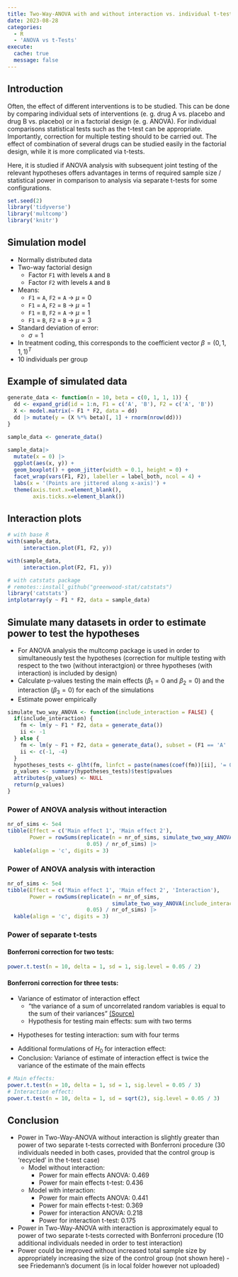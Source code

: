 ```yaml
---
title: Two-Way-ANOVA with and without interaction vs. individual t-tests
date: 2023-08-28
categories:
  - R
  - 'ANOVA vs t-Tests'
execute:
  cache: true
  message: false
---
```


## Introduction
Often, the effect of different interventions is to be studied. This can be done by comparing individual sets of interventions (e. g. drug A vs. placebo and drug B vs. placebo) or in a factorial design (e. g. ANOVA). For individual comparisons statistical tests such as the t-test can be appropriate. Importantly, correction for multiple testing should to be carried out. The effect of combination of several drugs can be studied easily in the factorial design, while it is more complicated via t-tests.

Here, it is studied if ANOVA analysis with subsequent joint testing of the relevant hypotheses offers advantages in terms of required sample size / statistical power in comparison to analysis via separate t-tests for some configurations.

```r
set.seed(2)
library('tidyverse')
library('multcomp')
library('knitr')
```

## Simulation model
* Normally distributed data
* Two-way factorial design
  * Factor `F1` with levels `A` and `B`
  * Factor `F2` with levels `A` and `B`
* Means:
  * `F1` = `A`, `F2` = `A` &rarr; $\mu = 0$
  * `F1` = `A`, `F2` = `B` &rarr; $\mu = 1$
  * `F1` = `B`, `F2` = `A` &rarr; $\mu = 1$
  * `F1` = `B`, `F2` = `B` &rarr; $\mu = 3$
* Standard deviation of error:
  * $\sigma = 1$
* In treatment coding, this corresponds to the coefficient vector $\beta = (0, 1, 1, 1)^T$
* 10 individuals per group

  
## Example of simulated data
```r
generate_data <- function(n = 10, beta = c(0, 1, 1, 1)) {
  dd <- expand_grid(id = 1:n, F1 = c('A', 'B'), F2 = c('A', 'B'))
  X <- model.matrix(~ F1 * F2, data = dd)
  dd |> mutate(y = (X %*% beta)[, 1] + rnorm(nrow(dd)))
}

sample_data <- generate_data()
 
sample_data|> 
  mutate(x = 0) |> 
  ggplot(aes(x, y)) + 
  geom_boxplot() + geom_jitter(width = 0.1, height = 0) +
  facet_wrap(vars(F1, F2), labeller = label_both, ncol = 4) +
  labs(x = '(Points are jittered along x-axis)') +
  theme(axis.text.x=element_blank(),
        axis.ticks.x=element_blank())
```

## Interaction plots
```r
# with base R
with(sample_data, 
     interaction.plot(F1, F2, y))

with(sample_data, 
     interaction.plot(F2, F1, y))
```

```r
# with catstats package
# remotes::install_github("greenwood-stat/catstats")
library('catstats')
intplotarray(y ~ F1 * F2, data = sample_data)
```


## Simulate many datasets in order to estimate power to test the hypotheses
* For ANOVA analysis the multcomp package is used in order to simultaneously test the hypotheses (correction for multiple testing with respect to the two (without interactgion) or three hypotheses (with interaction) is included by design)
* Calculate p-values testing the main effects ($\beta_1 = 0$ and $\beta_2 = 0$) and the interaction ($\beta_3 = 0$) for each of the simulations
* Estimate power empirically

```r
simulate_two_way_ANOVA <- function(include_interaction = FALSE) {
  if(include_interaction) {
    fm <- lm(y ~ F1 * F2, data = generate_data())
    ii <- -1
  } else {
    fm <- lm(y ~ F1 + F2, data = generate_data(), subset = (F1 == 'A' | F2 == 'A'))
    ii <- c(-1, -4)
  }
  hypotheses_tests <- glht(fm, linfct = paste(names(coef(fm))[ii], '= 0'))
  p_values <- summary(hypotheses_tests)$test$pvalues
  attributes(p_values) <- NULL
  return(p_values)
}
```

### Power of ANOVA analysis without interaction
```r
nr_of_sims <- 5e4
tibble(Effect = c('Main effect 1', 'Main effect 2'),
       Power = rowSums(replicate(n = nr_of_sims, simulate_two_way_ANOVA()) < 
                         0.05) / nr_of_sims) |> 
  kable(align = 'c', digits = 3)
```

### Power of ANOVA analysis with interaction
```r
nr_of_sims <- 5e4
tibble(Effect = c('Main effect 1', 'Main effect 2', 'Interaction'),
       Power = rowSums(replicate(n = nr_of_sims, 
                                 simulate_two_way_ANOVA(include_interaction = TRUE)) < 
                         0.05) / nr_of_sims) |> 
  kable(align = 'c', digits = 3)
```


### Power of separate t-tests
#### Bonferroni correction for two tests:
```r
power.t.test(n = 10, delta = 1, sd = 1, sig.level = 0.05 / 2)
```


#### Bonferroni correction for three tests:
* Variance of estimator of interaction effect
  * "the variance of a sum of uncorrelated random variables is equal to the sum of their variances" [(Source)](https://en.wikipedia.org/w/index.php?title=Variance&oldid=1180635227)
  * Hypothesis for testing main effects: sum with two terms
  
\begin{align}
H_0: \qquad \mu_A - \mu_0 = 0 \qquad (&\iff \beta_1 = 0)\\
H_0: \qquad \mu_B - \mu_0 = 0 \qquad (&\iff \beta_2 = 0)
\end{align}
  
  * Hypotheses for testing interaction: sum with four terms 

\begin{align}
H_0: \qquad \mu_A + \mu_B - \mu_{AB} - \mu_0 = 0  \qquad (&\iff \beta_3 = 0)
\end{align}

* Additional formulations of $H_0$ for interaction effect:
\begin{align}
H_0: \qquad & \mu_A - \mu_0 & + & \mu_B - \mu_0 & = & \mu_{AB} - \mu_0 \\
H_0: \qquad & \beta_1 & + & \beta_2 & = & \beta_1 + \beta_2 + \beta_3
\end{align}
* Conclusion: Variance of estimate of interaction effect is twice the variance of the estimate of the main effects

```r
# Main effects:
power.t.test(n = 10, delta = 1, sd = 1, sig.level = 0.05 / 3)
# Interaction effect:
power.t.test(n = 10, delta = 1, sd = sqrt(2), sig.level = 0.05 / 3)
```

## Conclusion
* Power in Two-Way-ANOVA without interaction is slightly greater than power of two separate t-tests corrected with Bonferroni procedure (30 individuals needed in both cases, provided that the control group is 'recycled' in the t-test case)
  * Model without interaction:
    * Power for main effects ANOVA: 0.469
    * Power for main effects t-test: 0.436
  * Model with interaction:
    * Power for main effects ANOVA: 0.441
    * Power for main effects t-test: 0.369
    * Power for interaction ANOVA: 0.218
    * Power for interaction t-test: 0.175
    
  
* Power in Two-Way-ANOVA with interaction is approximately equal to power of two separate t-tests corrected with Bonferroni procedure (10 additional individuals needed in order to test interaction)
* Power could be improved without increased total sample size by appropriately increasing the size of the control group (not shown here) - see Friedemann's document (is in local folder however not uploaded)
